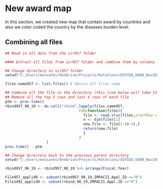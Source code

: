 # New award map
In this section, we created new map that contain award by countries and also we color coded the country by the diseases burden level. 

## Combining all files

```r


## Read in all data from the sir957 folder

#### Extract all files from sir957 folder and combine them by columns

## Change directory to sir957 folder
setwd("C:/Users/messanks/OneDrive/Projects/Rotations/OSPIDA_DARB_Nov2019/Neglected_Tropical_Diseases/sir957")

files.name957 <- list.files() # Obtain all files name

## Combine all the file in the directory (this line below will take 13 seconds)
## Remove all the top 5 rows and last 4 rows of each file
ptm <- proc.time()
rbind957_90_19 <- do.call("rbind",lapply(files.name957, 
                                  FUN=function(files){
                                    file <- read.xlsx(files,startRow = 6,colNames = TRUE)
                                    n <- dim(file)[1]
                                    new.file <- file[1:(n-4),]
                                    return(new.file)
                                    }
                                  )
                   )
proc.time() - ptm

## Change directory back to the previous parent directory
setwd("C:/Users/messanks/OneDrive/Projects/Rotations/OSPIDA_DARB_Nov2019/Neglected_Tropical_Diseases/Portfolio-Tropical-Diseases")

rbind957_90_19 <- rbind957_90_19 %>% arrange(Fiscal.Year)

File957_applid0 <- subset(rbind957_90_19,IMPACII.Appl.ID =="0")
File1492_applid0 <- subset(rbind_90_19,IMPACII.Appl.ID =="0")

```



